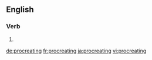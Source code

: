 ==English==

===Verb===
{{head|en}}

# {{present participle of|procreate}}

[[de:procreating]]
[[fr:procreating]]
[[ja:procreating]]
[[vi:procreating]]